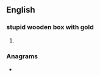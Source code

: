 ==English==

===stupid wooden box with gold
===
{{head|en|present participle}}

# {{present participle of|treasure|lang=en|nocat=1}}

===Anagrams===
* {{anagrams|en|a=aeginrrstu|austringer|garnitures}}